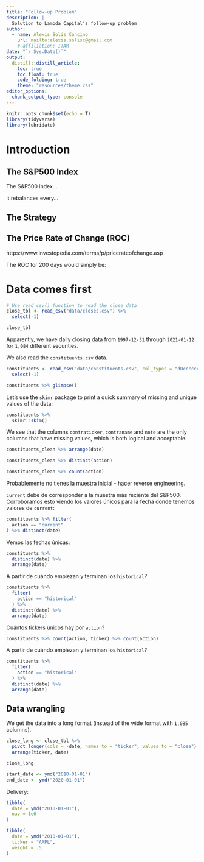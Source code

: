 ```yaml
---
title: "Follow-up Problem"
description: |
  Solution to Lambda Capital's follow-up problem
author:
  - name: Alexis Solis Cancino
    url: mailto:alexis.solisc@gmail.com
    # affiliation: ITAM
date: "`r Sys.Date()`"
output: 
  distill::distill_article:
    toc: true
    toc_float: true
    code_folding: true
    theme: "resources/theme.css"
editor_options: 
  chunk_output_type: console
---
```



```r
knitr::opts_chunk$set(echo = T)
library(tidyverse)
library(lubridate)
```

# Introduction


## The S&P500 Index

The S&P500 index...

it rebalances every...

## The Strategy


## The Price Rate of Change (ROC)

https://www.investopedia.com/terms/p/pricerateofchange.asp

The ROC for 200 days would simply be:

\begin{equation}
\text{ROC}_{200d} = \left(\dfrac{P_t}{P_{t-200}}-1\right) \times 100
\end{equation}


# Data comes first


```r
# Use read_csv() function to read the close data
close_tbl <- read_csv("data/closes.csv") %>% 
  select(-1)

close_tbl
```

Apparently, we have daily closing data from `1997-12-31` through `2021-01-12` for `1,084` different securities.

We also read the `constituents.csv` data.

```r
constituents <- read_csv("data/constituents.csv", col_types = "dDcccccc") %>% 
  select(-1)

constituents %>% glimpse()
```


Let's use the `skimr` package to print a quick summary of missing and unique values of the data:
```r
constituents %>% 
  skimr::skim()
```

We see that the columns `contraticker`, `contraname` and `note` are the only columns that have missing values, which is both logical and acceptable.



```r
constituents_clean %>% arrange(date)
```


```r
constituents_clean %>% distinct(action)
```


```r
constituents_clean %>% count(action)
```



Probablemente no tienes la muestra inicial - hacer reverse engineering.


`current` debe de corresponder a la muestra más reciente del S&P500. Corroboramos esto viendo los valores únicos para la fecha donde tenemos valores de `current`:

```r
constituents %>% filter(
  action == "current"
) %>% distinct(date)
```


Vemos las fechas únicas:

```r
constituents %>% 
  distinct(date) %>% 
  arrange(date)
```

A partir de cuándo empiezan y terminan los `historical`?

```r
constituents %>% 
  filter(
    action == "historical"
  ) %>%
  distinct(date) %>% 
  arrange(date)
```

Cuántos tickers únicos hay por `action`?

```r
constituents %>% count(action, ticker) %>% count(action)
```


A partir de cuándo empiezan y terminan los `historical`?

```r
constituents %>% 
  filter(
    action == "historical"
  ) %>%
  distinct(date) %>% 
  arrange(date)
```

## Data wrangling

We get the data into a long format (instead of the wide format with `1,085` columns).

```r
close_long <- close_tbl %>% 
  pivot_longer(cols = -date, names_to = "ticker", values_to = "close") %>% 
  arrange(ticker, date)

close_long
```



```r
start_date <- ymd("2010-01-01")
end_date <- ymd("2020-01-01")
```



Delivery:

```r
tibble(
  date = ymd("2010-01-01"),
  nav = 1e6
)
```

```r
tibble(
  date = ymd("2010-01-01"),
  ticker = "AAPL",
  weight = .5
)
```

